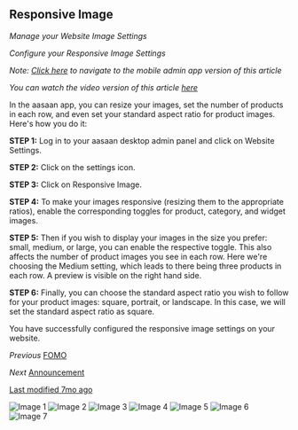 ## Responsive Image

*Manage your Website Image Settings*

*Configure your Responsive Image Settings*

*Note: [Click here](#) to navigate to the mobile admin app version of this article*

*You can watch the video version of this article [here](#)*

In the aasaan app, you can resize your images, set the number of products in each row, and even set your standard aspect ratio for product images. Here's how you do it:

**STEP 1:**
Log in to your aasaan desktop admin panel and click on Website Settings.

**STEP 2:**
Click on the settings icon.

**STEP 3:**
Click on Responsive Image.

**STEP 4:**
To make your images responsive (resizing them to the appropriate ratios), enable the corresponding toggles for product, category, and widget images.

**STEP 5:**
Then if you wish to display your images in the size you prefer: small, medium, or large, you can enable the respective toggle. This also affects the number of product images you see in each row. Here we're choosing the Medium setting, which leads to there being three products in each row.
A preview is visible on the right hand side.

**STEP 6:**
Finally, you can choose the standard aspect ratio you wish to follow for your product images: square, portrait, or landscape. In this case, we will set the standard aspect ratio as square.

You have successfully configured the responsive image settings on your website.

*Previous*
[FOMO](#)

*Next*
[Announcement](#)

[Last modified 7mo ago](#)

![Image 1](https://cdn.aasaan.app/docs/responsive/responsive_1.png)
![Image 2](https://cdn.aasaan.app/docs/responsive/responsive_2.png)
![Image 3](https://cdn.aasaan.app/docs/responsive/responsive_3.png)
![Image 4](https://cdn.aasaan.app/docs/responsive/responsive_4.png)
![Image 5](https://cdn.aasaan.app/docs/responsive/responsive_5.png)
![Image 6](https://cdn.aasaan.app/docs/responsive/responsive_6.png)
![Image 7](https://cdn.aasaan.app/docs/responsive/responsive_7.png)

